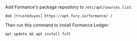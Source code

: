 Add Formance's package repository to `/etc/apt/sources.list`:

```shell title="/etc/apt/sources.list"
deb [trusted=yes] https://apt.fury.io/formance/ /
```

Then run this command to install Formance Ledger:

```shell
apt update && apt install fctl
```